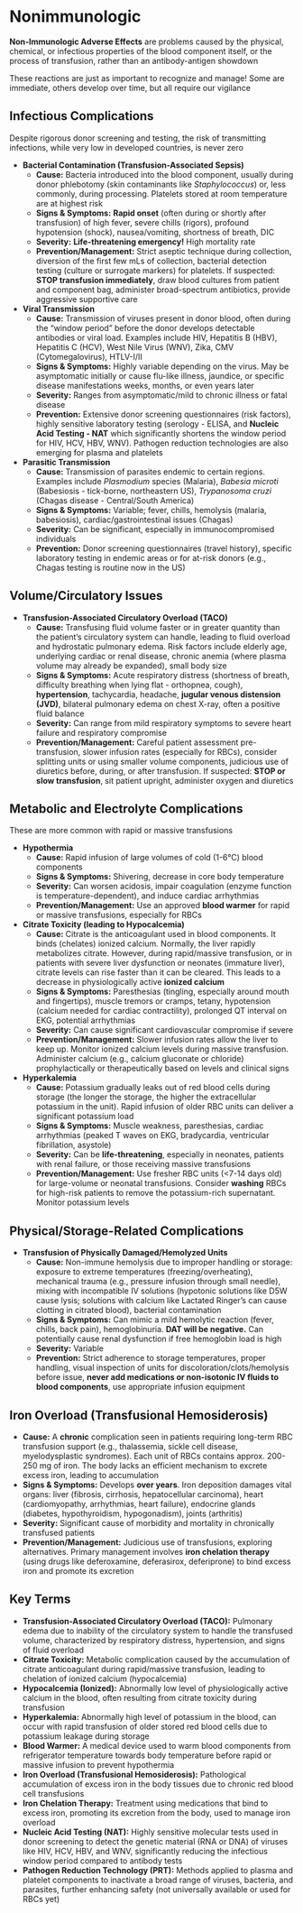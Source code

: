 # Nonimmunologic {-}

**Non-Immunologic Adverse Effects** are problems caused by the physical, chemical, or infectious properties of the blood component itself, or the process of transfusion, rather than an antibody-antigen showdown

These reactions are just as important to recognize and manage! Some are immediate, others develop over time, but all require our vigilance

## **Infectious Complications** {-}

Despite rigorous donor screening and testing, the risk of transmitting infections, while very low in developed countries, is never zero

*   **Bacterial Contamination (Transfusion-Associated Sepsis)**
    *   **Cause:** Bacteria introduced into the blood component, usually during donor phlebotomy (skin contaminants like *Staphylococcus*) or, less commonly, during processing. Platelets stored at room temperature are at highest risk
    *   **Signs & Symptoms:** **Rapid onset** (often during or shortly after transfusion) of high fever, severe chills (rigors), profound hypotension (shock), nausea/vomiting, shortness of breath, DIC
    *   **Severity:** **Life-threatening emergency!** High mortality rate
    *   **Prevention/Management:** Strict aseptic technique during collection, diversion of the first few mLs of collection, bacterial detection testing (culture or surrogate markers) for platelets. If suspected: **STOP transfusion immediately**, draw blood cultures from patient and component bag, administer broad-spectrum antibiotics, provide aggressive supportive care
*   **Viral Transmission**
    *   **Cause:** Transmission of viruses present in donor blood, often during the "window period" before the donor develops detectable antibodies or viral load. Examples include HIV, Hepatitis B (HBV), Hepatitis C (HCV), West Nile Virus (WNV), Zika, CMV (Cytomegalovirus), HTLV-I/II
    *   **Signs & Symptoms:** Highly variable depending on the virus. May be asymptomatic initially or cause flu-like illness, jaundice, or specific disease manifestations weeks, months, or even years later
    *   **Severity:** Ranges from asymptomatic/mild to chronic illness or fatal disease
    *   **Prevention:** Extensive donor screening questionnaires (risk factors), highly sensitive laboratory testing (serology - ELISA, and **Nucleic Acid Testing - NAT** which significantly shortens the window period for HIV, HCV, HBV, WNV). Pathogen reduction technologies are also emerging for plasma and platelets
*   **Parasitic Transmission**
    *   **Cause:** Transmission of parasites endemic to certain regions. Examples include *Plasmodium* species (Malaria), *Babesia microti* (Babesiosis - tick-borne, northeastern US), *Trypanosoma cruzi* (Chagas disease - Central/South America)
    *   **Signs & Symptoms:** Variable; fever, chills, hemolysis (malaria, babesiosis), cardiac/gastrointestinal issues (Chagas)
    *   **Severity:** Can be significant, especially in immunocompromised individuals
    *   **Prevention:** Donor screening questionnaires (travel history), specific laboratory testing in endemic areas or for at-risk donors (e.g., Chagas testing is routine now in the US)

## **Volume/Circulatory Issues** {-}

*   **Transfusion-Associated Circulatory Overload (TACO)**
    *   **Cause:** Transfusing fluid volume faster or in greater quantity than the patient's circulatory system can handle, leading to fluid overload and hydrostatic pulmonary edema. Risk factors include elderly age, underlying cardiac or renal disease, chronic anemia (where plasma volume may already be expanded), small body size
    *   **Signs & Symptoms:** Acute respiratory distress (shortness of breath, difficulty breathing when lying flat - orthopnea, cough), **hypertension**, tachycardia, headache, **jugular venous distension (JVD)**, bilateral pulmonary edema on chest X-ray, often a positive fluid balance
    *   **Severity:** Can range from mild respiratory symptoms to severe heart failure and respiratory compromise
    *   **Prevention/Management:** Careful patient assessment pre-transfusion, slower infusion rates (especially for RBCs), consider splitting units or using smaller volume components, judicious use of diuretics before, during, or after transfusion. If suspected: **STOP or slow transfusion**, sit patient upright, administer oxygen and diuretics

## **Metabolic and Electrolyte Complications** {-}

These are more common with rapid or massive transfusions

*   **Hypothermia**
    *   **Cause:** Rapid infusion of large volumes of cold (1-6°C) blood components
    *   **Signs & Symptoms:** Shivering, decrease in core body temperature
    *   **Severity:** Can worsen acidosis, impair coagulation (enzyme function is temperature-dependent), and induce cardiac arrhythmias
    *   **Prevention/Management:** Use an approved **blood warmer** for rapid or massive transfusions, especially for RBCs
*   **Citrate Toxicity (leading to Hypocalcemia)**
    *   **Cause:** Citrate is the anticoagulant used in blood components. It binds (chelates) ionized calcium. Normally, the liver rapidly metabolizes citrate. However, during rapid/massive transfusion, or in patients with severe liver dysfunction or neonates (immature liver), citrate levels can rise faster than it can be cleared. This leads to a decrease in physiologically active **ionized calcium**
    *   **Signs & Symptoms:** Paresthesias (tingling, especially around mouth and fingertips), muscle tremors or cramps, tetany, hypotension (calcium needed for cardiac contractility), prolonged QT interval on EKG, potential arrhythmias
    *   **Severity:** Can cause significant cardiovascular compromise if severe
    *   **Prevention/Management:** Slower infusion rates allow the liver to keep up. Monitor ionized calcium levels during massive transfusion. Administer calcium (e.g., calcium gluconate or chloride) prophylactically or therapeutically based on levels and clinical signs
*   **Hyperkalemia**
    *   **Cause:** Potassium gradually leaks out of red blood cells during storage (the longer the storage, the higher the extracellular potassium in the unit). Rapid infusion of older RBC units can deliver a significant potassium load
    *   **Signs & Symptoms:** Muscle weakness, paresthesias, cardiac arrhythmias (peaked T waves on EKG, bradycardia, ventricular fibrillation, asystole)
    *   **Severity:** Can be **life-threatening**, especially in neonates, patients with renal failure, or those receiving massive transfusions
    *   **Prevention/Management:** Use fresher RBC units (<7-14 days old) for large-volume or neonatal transfusions. Consider **washing** RBCs for high-risk patients to remove the potassium-rich supernatant. Monitor potassium levels

## **Physical/Storage-Related Complications** {-}

*   **Transfusion of Physically Damaged/Hemolyzed Units**
    *   **Cause:** Non-immune hemolysis due to improper handling or storage: exposure to extreme temperatures (freezing/overheating), mechanical trauma (e.g., pressure infusion through small needle), mixing with incompatible IV solutions (hypotonic solutions like D5W cause lysis; solutions with calcium like Lactated Ringer's can cause clotting in citrated blood), bacterial contamination
    *   **Signs & Symptoms:** Can mimic a mild hemolytic reaction (fever, chills, back pain), hemoglobinuria. **DAT will be negative.** Can potentially cause renal dysfunction if free hemoglobin load is high
    *   **Severity:** Variable
    *   **Prevention:** Strict adherence to storage temperatures, proper handling, visual inspection of units for discoloration/clots/hemolysis before issue, **never add medications or non-isotonic IV fluids to blood components**, use appropriate infusion equipment

## **Iron Overload (Transfusional Hemosiderosis)** {-}

*   **Cause:** A **chronic** complication seen in patients requiring long-term RBC transfusion support (e.g., thalassemia, sickle cell disease, myelodysplastic syndromes). Each unit of RBCs contains approx. 200-250 mg of iron. The body lacks an efficient mechanism to excrete excess iron, leading to accumulation
*   **Signs & Symptoms:** Develops **over years**. Iron deposition damages vital organs: liver (fibrosis, cirrhosis, hepatocellular carcinoma), heart (cardiomyopathy, arrhythmias, heart failure), endocrine glands (diabetes, hypothyroidism, hypogonadism), joints (arthritis)
*   **Severity:** Significant cause of morbidity and mortality in chronically transfused patients
*   **Prevention/Management:** Judicious use of transfusions, exploring alternatives. Primary management involves **iron chelation therapy** (using drugs like deferoxamine, deferasirox, deferiprone) to bind excess iron and promote its excretion

## **Key Terms** {-}

*   **Transfusion-Associated Circulatory Overload (TACO):** Pulmonary edema due to inability of the circulatory system to handle the transfused volume, characterized by respiratory distress, hypertension, and signs of fluid overload
*   **Citrate Toxicity:** Metabolic complication caused by the accumulation of citrate anticoagulant during rapid/massive transfusion, leading to chelation of ionized calcium (hypocalcemia)
*   **Hypocalcemia (Ionized):** Abnormally low level of physiologically active calcium in the blood, often resulting from citrate toxicity during transfusion
*   **Hyperkalemia:** Abnormally high level of potassium in the blood, can occur with rapid transfusion of older stored red blood cells due to potassium leakage during storage
*   **Blood Warmer:** A medical device used to warm blood components from refrigerator temperature towards body temperature before rapid or massive infusion to prevent hypothermia
*   **Iron Overload (Transfusional Hemosiderosis):** Pathological accumulation of excess iron in the body tissues due to chronic red blood cell transfusions
*   **Iron Chelation Therapy:** Treatment using medications that bind to excess iron, promoting its excretion from the body, used to manage iron overload
*   **Nucleic Acid Testing (NAT):** Highly sensitive molecular tests used in donor screening to detect the genetic material (RNA or DNA) of viruses like HIV, HCV, HBV, and WNV, significantly reducing the infectious window period compared to antibody tests
*   **Pathogen Reduction Technology (PRT):** Methods applied to plasma and platelet components to inactivate a broad range of viruses, bacteria, and parasites, further enhancing safety (not universally available or used for RBCs yet)
